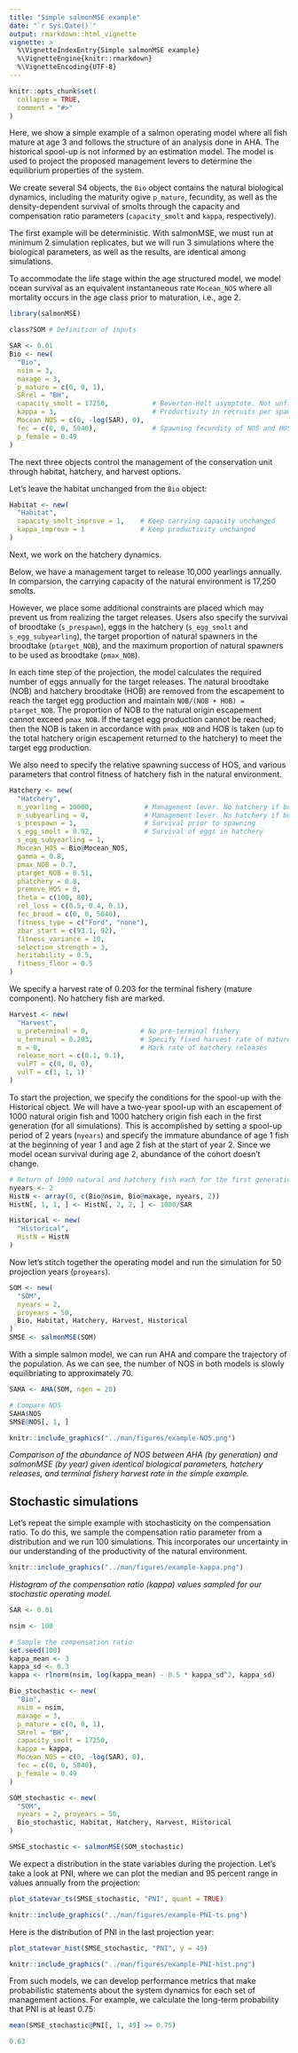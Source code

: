 ```yaml
---
title: "Simple salmonMSE example"
date: "`r Sys.Date()`"
output: rmarkdown::html_vignette
vignette: >
  %\VignetteIndexEntry{Simple salmonMSE example}
  %\VignetteEngine{knitr::rmarkdown}
  %\VignetteEncoding{UTF-8}
---
```


```r
knitr::opts_chunk$set(
  collapse = TRUE,
  comment = "#>"
)
```

Here, we show a simple example of a salmon operating model where all fish mature at age 3 and follows the structure of an analysis done in AHA.
The historical spool-up is not informed by an estimation model. The model is used to project the proposed management levers to determine the equilibrium properties of the system.

We create several S4 objects, the `Bio` object contains the natural biological dynamics, including the maturity ogive `p_mature`, fecundity, as well as the density-dependent survival of smolts through the capacity and compensation ratio parameters (`capacity_smolt` and `kappa`, respectively).

The first example will be deterministic. With salmonMSE, we must run at minimum 2 simulation replicates, but we will run 3 simulations where the biological parameters, as well as the results, are identical among simulations.

To accommodate the life stage within the age structured model, we model ocean survival as an equivalent instantaneous rate `Mocean_NOS` where all mortality occurs in the age class prior to maturation, i.e., age 2.

```r
library(salmonMSE)

class?SOM # Definition of inputs

SAR <- 0.01
Bio <- new(
  "Bio",
  nsim = 3,
  maxage = 3,
  p_mature = c(0, 0, 1),
  SRrel = "BH",
  capacity_smolt = 17250,           # Beverton-Holt asymptote. Not unfished capacity!
  kappa = 3,                        # Productivity in recruits per spawner
  Mocean_NOS = c(0, -log(SAR), 0),
  fec = c(0, 0, 5040),              # Spawning fecundity of NOS and HOS
  p_female = 0.49
)
```

The next three objects control the management of the conservation unit through habitat, hatchery, and harvest options.

Let's leave the habitat unchanged from the `Bio` object:

```r
Habitat <- new(
  "Habitat",
  capacity_smolt_improve = 1,    # Keep carrying capacity unchanged
  kappa_improve = 1              # Keep productivity unchanged
)
```

Next, we work on the hatchery dynamics.

Below, we have a management target to release 10,000 yearlings annually. 
In comparsion, the carrying capacity of the natural environment is 17,250 smolts.

However, we place some additional constraints are placed which may prevent us from realizing the target releases. 
Users also specify the survival of broodtake (`s_prespawn`), eggs in the hatchery (`s_egg_smolt` and `s_egg_subyearling`), the target proportion of natural spawners in the broodtake (`ptarget_NOB`), and the maximum proportion of natural spawners to be used as broodtake (`pmax_NOB`).

In each time step of the projection, the model calculates the required number of eggs annually for the target releases. The natural broodtake (NOB) and hatchery broodtake (HOB) are removed from the escapement to reach the target egg production and maintain `NOB/(NOB + HOB) = ptarget_NOB`.
The proportion of NOB to the natural origin escapement cannot exceed `pmax_NOB`. 
If the target egg production cannot be reached, then the NOB is taken in accordance with `pmax_NOB` and HOB is taken (up to the total hatchery origin escapement returned to the hatchery) to meet the target egg production.

We also need to specify the relative spawning success of HOS, and various parameters that control fitness of hatchery fish in the natural environment.

```r
Hatchery <- new(
  "Hatchery",
  n_yearling = 10000,             # Management lever. No hatchery if both this line and next line are zero
  n_subyearling = 0,              # Management lever. No hatchery if both this line and previous line are zero
  s_prespawn = 1,                 # Survival prior to spawning
  s_egg_smolt = 0.92,             # Survival of eggs in hatchery
  s_egg_subyearling = 1,
  Mocean_HOS = Bio@Mocean_NOS,
  gamma = 0.8,
  pmax_NOB = 0.7,
  ptarget_NOB = 0.51,
  phatchery = 0.8,
  premove_HOS = 0,
  theta = c(100, 80),
  rel_loss = c(0.5, 0.4, 0.1),
  fec_brood = c(0, 0, 5040),
  fitness_type = c("Ford", "none"),
  zbar_start = c(93.1, 92),
  fitness_variance = 10,
  selection_strength = 3,
  heritability = 0.5,
  fitness_floor = 0.5
)
```

We specify a harvest rate of 0.203 for the terminal fishery (mature component). No hatchery fish are marked.

```r
Harvest <- new(
  "Harvest",
  u_preterminal = 0,             # No pre-terminal fishery
  u_terminal = 0.203,            # Specify fixed harvest rate of mature fish
  m = 0,                         # Mark rate of hatchery releases
  release_mort = c(0.1, 0.1),
  vulPT = c(0, 0, 0),
  vulT = c(1, 1, 1)
)
```

To start the projection, we specify the conditions for the spool-up with the Historical object. We will have a two-year spool-up with an escapement of 1000 natural origin fish and 1000 hatchery origin fish each in the first generation (for all simulations). This is accomplished by setting a spool-up period of 2 years (`nyears`) and specify the immature abundance of age 1 fish at the beginning of year 1 and age 2 fish at the start of year 2. Since we model ocean survival during age 2, abundance of the cohort doesn't change.

```r
# Return of 1000 natural and hatchery fish each for the first generation
nyears <- 2
HistN <- array(0, c(Bio@nsim, Bio@maxage, nyears, 2))
HistN[, 1, 1, ] <- HistN[, 2, 2, ] <- 1000/SAR

Historical <- new(
  "Historical",
  HistN = HistN
)
```

Now let's stitch together the operating model and run the simulation for 50 projection years (`proyears`).

```r
SOM <- new(
  "SOM",
  nyears = 2,
  proyears = 50,
  Bio, Habitat, Hatchery, Harvest, Historical
)
SMSE <- salmonMSE(SOM)
```

With a simple salmon model, we can run AHA and compare the trajectory of the population. 
As we can see, the number of NOS in both models is slowly equilibriating to approximately 70.

```r
SAHA <- AHA(SOM, ngen = 20)

# Compare NOS
SAHA$NOS
SMSE@NOS[, 1, ]
```

```r
knitr::include_graphics("../man/figures/example-NOS.png")
```

*Comparison of the abundance of NOS between AHA (by generation) and salmonMSE (by year) given identical biological parameters, hatchery releases, and terminal fishery harvest rate in the simple example.*

## Stochastic simulations

Let's repeat the simple example with stochasticity on the compensation ratio.
To do this, we sample the compensation ratio parameter from a distribution and we run 100 simulations.
This incorporates our uncertainty in our understanding of the productivity of the natural environment.

```r
knitr::include_graphics("../man/figures/example-kappa.png")
```

*Histogram of the compensation ratio (kappa) values sampled for our stochastic operating model.*

```r
SAR <- 0.01

nsim <- 100

# Sample the compensation ratio
set.seed(100)
kappa_mean <- 3
kappa_sd <- 0.3
kappa <- rlnorm(nsim, log(kappa_mean) - 0.5 * kappa_sd^2, kappa_sd)

Bio_stochastic <- new(
  "Bio",
  nsim = nsim,
  maxage = 3,
  p_mature = c(0, 0, 1),
  SRrel = "BH",
  capacity_smolt = 17250,
  kappa = kappa,
  Mocean_NOS = c(0, -log(SAR), 0),
  fec = c(0, 0, 5040),
  p_female = 0.49
)

SOM_stochastic <- new(
  "SOM",
  nyears = 2, proyears = 50,
  Bio_stochastic, Habitat, Hatchery, Harvest, Historical
)

SMSE_stochastic <- salmonMSE(SOM_stochastic)
```

We expect a distribution in the state variables during the projection. 
Let's take a look at PNI, where we can plot the median and 95 percent range in values annually from the projection:

```r
plot_statevar_ts(SMSE_stochastic, "PNI", quant = TRUE)
```

```r
knitr::include_graphics("../man/figures/example-PNI-ts.png")
```

Here is the distribution of PNI in the last projection year:

```r
plot_statevar_hist(SMSE_stochastic, "PNI", y = 49)
```

```r
knitr::include_graphics("../man/figures/example-PNI-hist.png")
```

From such models, we can develop performance metrics that make probabilistic statements about the system dynamics for each set of management actions. 
For example, we calculate the long-term probability that PNI is at least 0.75:

```r
mean(SMSE_stochastic@PNI[, 1, 49] >= 0.75)
```

```r
0.63
```

